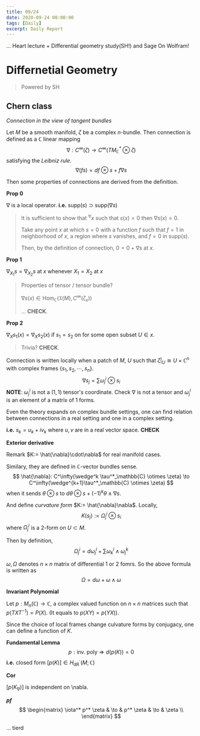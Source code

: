 ```yaml
---
title: 09/24
date: 2020-09-24 00:00:00
tags: [Daily]
excerpt: Daily Report
---
```


... Heart lecture + Differential geometry study(SH!) and Sage On Wolfram!

# Differnetial Geometry
> Powered by SH

## Chern class

_Connection in the view of tangent bundles_

Let $M$ be a smooth manifold, $\zeta$ be a complex $n$-bundle. Then connection is defined as a $\mathbb{C}$ linear mapping
$$
\nabla : C^\infty(\zeta) \to C^\infty(TM^*_\mathbb{C} \otimes \zeta)
$$
satisfying the _Leibniz rule_.
$$
\nabla(fs) = df\otimes s + f\nabla s
$$

Then some properties of connections are derived from the definition.

__Prop 0__ 

$\nabla$ is a local operator. __i.e.__ $\text{supp}(s) \supset \text{supp}(\nabla s)$
>
> It is sufficient to show that $^\forall x$ such that $s(x) = 0$ then $\nabla s(x) = 0$. 
> 
> Take any point $x$ at which $s=0$ with a function $f$ such that $f=1$ in neighborhood of $x$, a region where $s$ vanishes, and $f=0$ in $\text{supp}(s)$.
>
> Then, by the definition of connection, $0 = 0 + \nabla s$ at $x$.

__Prop 1__

$\nabla_{X_1}s = \nabla_{X_2}s$ at $x$ whenever $X_1 = X_2$ at $x$
>
> Properties of tensor / tensor bundle?
>
> $\nabla s (x) \in \text{Hom}_\mathbb{C}(\mathfrak{X}(M), C^\infty(\zeta_x))$
>
> ... __CHECK__.

__Prop 2__

$\nabla_X s_1(x) = \nabla_X s_2(x)$ if $s_1 = s_2$ on for some open subset $U \in x$. 
>
> Trivia? __CHECK__.

Connection is written locally when a patch of $M$, $U$ such that $\zeta |_U \cong U \times \mathbb{C}^n$ with complex frames $\{s_1, s_2, \cdots, s_n\}$.
$$
\nabla s_j = \sum \omega^i_j \otimes s_i
$$
__NOTE__: $\omega^i_j$ is not a $(1,1)$ tensor's coordinate. Check $\nabla$ is not a tensor and $\omega^i_j$ is an element of a matrix of $1$ forms.

Even the theory expands on complex bundle settings, one can find relation between connections in a real setting and one in a complex setting.

__i.e.__ $s_k = u_k + i v_k$ where $u, v$ are in a real vector space. __CHECK__


__Exterior derivative__

Remark $K:= \hat{\nabla}\cdot\nabla$ for real manifold cases.

Similary, they are defined in $\mathbb{C}$-vector bundles sense.
$$
\hat{\nabla}: C^\infty(\wedge^k \tau^*_\mathbb{C} \otimes \zeta) \to C^\infty(\wedge^{k+1}\tau^*_\mathbb{C} \otimes \zeta)
$$
when it sends $\theta \otimes s$ to $d\theta \otimes s + (-1)^k \theta \wedge \nabla s$.

And define _curvature form_ $K:= \hat{\nabla}\nabla$. Locally,
$$
K(s_j) := \Omega^i_j \otimes s_i
$$
where $\Omega^i_j$ is a $2$-form on $U \subset M$.

Then by definition,
$$
\Omega^i_j = d\omega^i_j + \sum \omega^i_k \wedge \omega^k_j
$$

$\omega, \Omega$ denotes $n \times n$ matrix of differential $1$ or $2$ fomrs. So the above formula is written as
$$
\Omega = d\omega + \omega \wedge \omega
$$

__Invariant Polynomial__

Let $p: M_n(\mathbb{C}) \to \mathbb{C}$, a complex valued function on $n \times n$ matrices such that $p(TXT^{-1}) = P(X)$. (It equals to $p(XY) = p(YX)$).

Since the choice of local frames change culvature forms by conjugacy, one can define a function of $K$.

__Fundamental Lemma__
$$
p:\text{inv. poly} \Rightarrow d(p(K)) = 0
$$
__i.e.__ closed form $[p(K)] \in H^\cdot_{\text{dR}} (M;\mathbb{C})$

__Cor__

$[p(K_\nabla)]$ is independent on \nabla.

___pf___
$$
\begin{matrix}
\iota^* p^* \zeta & \to & p^* \zeta & \to & \zeta \\
\end{matrix}
$$

... tierd